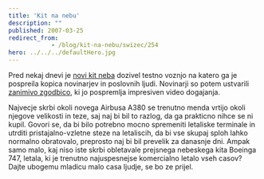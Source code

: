 ```yaml
---
title: 'Kit na nebu'
description: ""
published: 2007-03-25
redirect_from: 
            - /blog/kit-na-nebu/swizec/254
hero: ../../../defaultHero.jpg
---
```


Pred nekaj dnevi je [novi kit neba](http://en.wikipedia.org/wiki/Airbus_A380) dozivel testno voznjo na katero ga je pospreila kopica novinarjev in poslovnih ljudi. Novinarji so potem ustvarili[ zanimivo zgodbico](http://www.popularmechanics.com/blogs/science_news/4213543.html), ki jo pospremlja impresiven video dogajanja.

Najvecje skrbi okoli novega Airbusa A380 se trenutno menda vrtijo okoli njegove velikosti in teze, saj naj bi bil to razlog, da ga prakticno nihce se ni kupil. Govori se, da bi bilo potrebno mocno spremeniti letaliske terminale in utrditi pristajalno-vzletne steze na letaliscih, da bi vse skupaj sploh lahko normalno obratovalo, preprosto naj bi bil prevelik za danasnje dni. Ampak samo malo, kaj niso iste skrbi obletavale prejsnega nebeskega kita Boeinga 747, letala, ki je trenutno najuspesnejse komercialno letalo vseh casov? Dajte ubogemu mladicu malo casa ljudje, se bo ze prijel.
